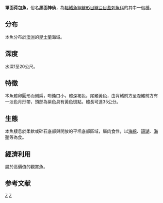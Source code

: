 {{Speciesbox 
| taxon = Chaetodontoplus personifer
| authority = [[McCulloch|McCulloch]], 1914
| status = LC
| status = IUCN3.1
| synonyms = *''Holacanthus personifer''<br /><small>McCulloch, 1914</small> 
}}
'''罩面荷包魚'''，俗名'''黑面神仙'''，為[[輻鰭魚綱|輻鰭魚綱]][[鱸形目|鱸形目]][[鱸亞目|鱸亞目]][[蓋刺魚科|蓋刺魚科]]的其中一個[[種|種]]。

==分布==
本魚分布於[[澳洲|澳洲]]的[[昆士蘭|昆士蘭]]海域。

==深度==
水深1至20公尺。

==特徵==
本魚體卵圓形而側扁，吻鈍口小，體深褐色，尾鰭黃色，由背鰭前方至腹鰭前方有一淡色月形帶，頭部為紫色具有黃色斑點。體長可達35公分。

==生態==
本魚棲息於柔軟或碎石底部與開放的平坦底部區域，屬肉食性，以[[海綿|海綿]]、[[珊瑚|珊瑚]]、[[海鞘|海鞘]]等為食。

==經濟利用==
屬於高價值的觀賞魚。

==参考文献==
{{Reflist}}
{{Taxonbar}}

[[Category:觀賞魚|Z]]
[[Category:荷包魚屬|Z]]
